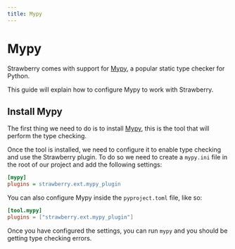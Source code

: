 ```yaml
---
title: Mypy
---
```


# Mypy

Strawberry comes with support for
[Mypy](https://mypy.readthedocs.io/en/stable/), a popular static type checker
for Python.

This guide will explain how to configure Mypy to work with Strawberry.

## Install Mypy

The first thing we need to do is to install
[Mypy](https://mypy.readthedocs.io/en/stable/), this is the tool that will
perform the type checking.

Once the tool is installed, we need to configure it to enable type checking and
use the Strawberry plugin. To do so we need to create a `mypy.ini` file in the
root of our project and add the following settings:

```ini
[mypy]
plugins = strawberry.ext.mypy_plugin
```

You can also configure Mypy inside the `pyproject.toml` file, like so:

```toml
[tool.mypy]
plugins = ["strawberry.ext.mypy_plugin"]
```

Once you have configured the settings, you can run `mypy` and you should be
getting type checking errors.